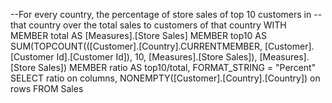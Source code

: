 --For every country, the percentage of store sales of top 10 customers in
--that country over the total sales to customers of that country
WITH
	MEMBER total AS [Measures].[Store Sales]
	MEMBER top10 AS SUM(TOPCOUNT(([Customer].[Country].CURRENTMEMBER, [Customer].[Customer Id].[Customer Id]), 10, [Measures].[Store Sales]), [Measures].[Store Sales])
	MEMBER ratio AS top10/total, FORMAT_STRING = "Percent"
SELECT ratio on columns,
NONEMPTY([Customer].[Country].[Country]) on rows
FROM Sales